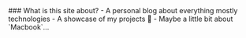 
<section style={{
    padding: '0.8em',
    display: 'flex',
    justifyContent: 'center',
    alignItems: 'center',
    border: '2px solid black',
    borderRadius: '1em',
    marginBottom: '1em',
    boxShadow: '0 2px 1px 1px #bfbeba'
}}>
### What is this site about?
- A personal blog about everything mostly technologies
- A showcase of my projects 🤑
- Maybe a little bit about `Macbook`...
</section>

<section>
    <HomePageCard
        title="The creation of this blog"
        url="/blog/1"
        description="The story of how this blog came to life and how I created it ✨"
        time="04/10/2022"
        imgUrl="https://drive.google.com/uc?export=view&id=1riNmAUUVkTO6HXc_lim0smErtnKsCYNu"
        imgAlt="blog website UI image"
    />
</section>